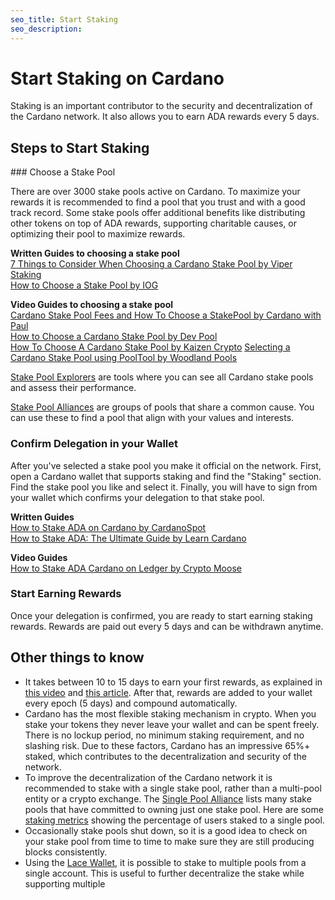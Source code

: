 ```yaml
---
seo_title: Start Staking
seo_description: 
---
```



# Start Staking on Cardano 

Staking is an important contributor to the security and decentralization of the Cardano network. It also allows you to earn ADA rewards every 5 days. 

## Steps to Start Staking 
<Steps>
### Choose a Stake Pool

There are over 3000 stake pools active on Cardano. To maximize your rewards it is recommended to find a pool that you trust and with a good track record. Some stake pools offer additional benefits like distributing other tokens on top of ADA rewards, supporting charitable causes, or optimizing their pool to maximize rewards. 

**Written Guides to choosing a stake pool**  
[7 Things to Consider When Choosing a Cardano Stake Pool by Viper Staking](https://viperstaking.com/ada-pools/choosing-a-pool/)  
[How to Choose a Stake Pool by IOG](https://iohk.zendesk.com/hc/en-us/articles/900002174303-How-to-choose-a-stake-pool)

**Video Guides to choosing a stake pool**  
[Cardano Stake Pool Fees and How To Choose a StakePool by Cardano with Paul](https://www.youtube.com/watch?v=ksdVA15meHw)  
[How to Choose a Cardano Stake Pool by Dev Pool](https://www.youtube.com/watch?v=h3Eh8WCE5RA)  
[How To Choose A Cardano Stake Pool by Kaizen Crypto](https://www.youtube.com/watch?v=y6Eo8xBYqoA)
[Selecting a Cardano Stake Pool using PoolTool by Woodland Pools](https://www.youtube.com/watch?v=wF0adviOgSs)

[Stake Pool Explorers]() are tools where you can see all Cardano stake pools and assess their performance. 

[Stake Pool Alliances]() are groups of pools that share a common cause. You can use these to find a pool that align with your values and interests.

### Confirm Delegation in your Wallet

After you've selected a stake pool you make it official on the network. First, open a Cardano wallet that supports staking and find the "Staking" section. Find the stake pool you like and select it. Finally, you will have to sign from your wallet which confirms your delegation to that stake pool. 

**Written Guides**  
[How to Stake ADA on Cardano by CardanoSpot](https://cardanospot.io/news/how-to-stake-ada-on-cardano-a-guide-0)  
[How to Stake ADA: The Ultimate Guide by Learn Cardano](https://learncardano.io/how-to-easily-stake-ada-cardano-stake-pool/)

**Video Guides**  
[How to Stake ADA Cardano on Ledger by Crypto Moose](https://www.youtube.com/watch?v=EUkV5aEoGc4)

### Start Earning Rewards

Once your delegation is confirmed, you are ready to start earning staking rewards. Rewards are paid out every 5 days and can be withdrawn anytime. 
</Steps>

## Other things to know
- It takes between 10 to 15 days to earn your first rewards, as explained in [this video](https://www.youtube.com/watch?v=eI-cN3itXVo) and [this article](https://medium.com/@cryptofay/When-will-i-get-cardano-staking-rewards-timeline-55db6c077caa). After that, rewards are added to your wallet every epoch (5 days) and compound automatically.
- Cardano has the most flexible staking mechanism in crypto. When you stake your tokens they never leave your wallet and can be spent freely. There is no lockup period, no minimum staking requirement, and no slashing risk. Due to these factors, Cardano has an impressive 65%+ staked, which contributes to the decentralization and security of the network.
- To improve the decentralization of the Cardano network it is recommended to stake with a single stake pool, rather than a multi-pool entity or a crypto exchange. The [Single Pool Alliance](https://singlepoolalliance.net/) lists many stake pools that have committed to owning just one stake pool. Here are some [staking metrics](https://cexplorer.io/groups) showing the percentage of users staked to a single pool. 
- Occasionally stake pools shut down, so it is a good idea to check on your stake pool from time to time to make sure they are still producing blocks consistently.  
- Using the [Lace Wallet](https://www.lace.io/), it is possible to stake to multiple pools from a single account. This is useful to further decentralize the stake while supporting multiple 
